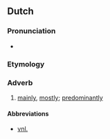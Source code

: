 ==Dutch==

===Pronunciation===
* {{audio|Nl-voornamelijk.ogg|audio|lang=nl}}

===Etymology===
{{suffix|nl|voornaam|lijk}}

===Adverb===
{{nl-adv}}

# [[mainly]], [[mostly]]; [[predominantly]]

====Abbreviations====
* [[vnl.]]